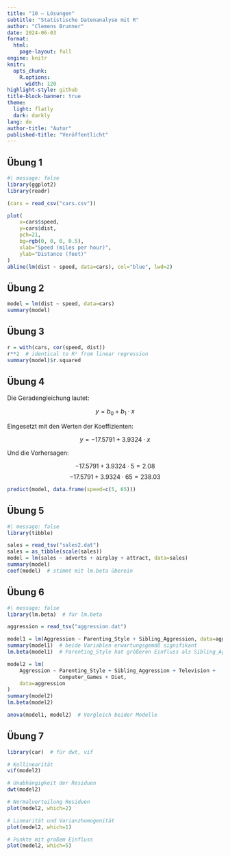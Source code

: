 ```yaml
---
title: "10 – Lösungen"
subtitle: "Statistische Datenanalyse mit R"
author: "Clemens Brunner"
date: 2024-06-03
format:
  html:
    page-layout: full
engine: knitr
knitr:
  opts_chunk: 
    R.options:
      width: 120
highlight-style: github
title-block-banner: true
theme:
  light: flatly
  dark: darkly
lang: de
author-title: "Autor"
published-title: "Veröffentlicht"
---
```


## Übung 1

```r
#| message: false
library(ggplot2)
library(readr)

(cars = read_csv("cars.csv"))

plot(
    x=cars$speed,
    y=cars$dist,
    pch=21,
    bg=rgb(0, 0, 0, 0.5),
    xlab="Speed (miles per hour)",
    ylab="Distance (feet)"
)
abline(lm(dist ~ speed, data=cars), col="blue", lwd=2)
```


## Übung 2

```r
model = lm(dist ~ speed, data=cars)
summary(model)
```


## Übung 3

```r
r = with(cars, cor(speed, dist))
r**2  # identical to R² from linear regression
summary(model)$r.squared
```


## Übung 4

Die Geradengleichung lautet:

$$y = b_0 + b_1 \cdot x$$

Eingesetzt mit den Werten der Koeffizienten:

$$y = -17.5791 + 3.9324 \cdot x$$

Und die Vorhersagen:

$$-17.5791 + 3.9324 \cdot 5 = 2.08$$
$$-17.5791 + 3.9324 \cdot 65 = 238.03$$

```r
predict(model, data.frame(speed=c(5, 65)))
```


## Übung 5

```r
#| message: false
library(tibble)

sales = read_tsv("sales2.dat")
sales = as_tibble(scale(sales))
model = lm(sales ~ adverts + airplay + attract, data=sales)
summary(model)
coef(model)  # stimmt mit lm.beta überein
```


## Übung 6

```r
#| message: false
library(lm.beta)  # für lm.beta

aggression = read_tsv("aggression.dat")

model1 = lm(Aggression ~ Parenting_Style + Sibling_Aggression, data=aggression)
summary(model1)  # beide Variablen erwartungsgemäß signifikant
lm.beta(model1)  # Parenting_Style hat größeren Einfluss als Sibling_Aggression

model2 = lm(
    Aggression ~ Parenting_Style + Sibling_Aggression + Television +
                 Computer_Games + Diet,
    data=aggression
)
summary(model2)
lm.beta(model2)

anova(model1, model2)  # Vergleich beider Modelle
```


## Übung 7

```r
library(car)  # für dwt, vif

# Kollinearität
vif(model2)

# Unabhängigkeit der Residuen
dwt(model2)

# Normalverteilung Residuen
plot(model2, which=2)

# Linearität und Varianzhomogenität
plot(model2, which=1)

# Punkte mit großem Einfluss
plot(model2, which=5)
```
